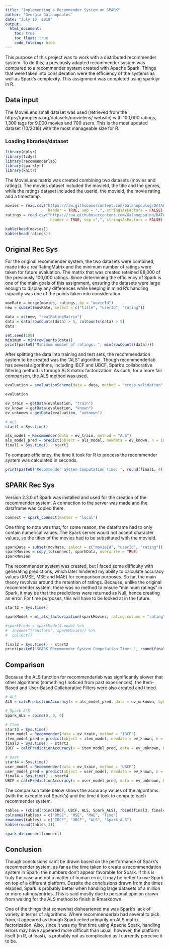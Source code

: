 ---
title: "Implementing a Recommender System on SPARK"
author: "Georgia Galanopoulos"
date: "July 10, 2018"
output:
  html_document:
    toc: true
    toc_float: true
    code_folding: hide
---

This purpose of this project was to work with a distributed recommender system. To do this, a previously adapted recommender system was compared to a recommender system created with Apache Spark. Things that were taken into consideration were the efficiency of the systems as well as Spark's complexity. This assignment was completed using sparklyr in R.

## Data input

The MovieLens small dataset was used (retrieved from the https://grouplens.org/datasets/movielens/ website) with 100,000 ratings, 1,300 tags for 9,000 movies and 700 users. This is the most updated dataset (10/2016) with the most manageable size for R.


### Loading libraries/dataset
```{r results='hide', message=FALSE, warning=FALSE}
library(dplyr)
library(tidyr)
library(recommenderlab)
library(sparklyr)
library(knitr)
```

The MovieLens matrix was created combining two datasets (movies and ratings). The movies dataset included the movieId, the title and the genres, while the ratings dataset included the userId, the movieId, the movie rating and a timestamp.
```{r}
movies = read.csv("https://raw.githubusercontent.com/Galanopoulog/DATA643/master/Project%202/movies.csv", 
                   header = TRUE, sep = ",", stringsAsFactors = FALSE)
ratings = read.csv("https://raw.githubusercontent.com/Galanopoulog/DATA643/master/Project%202/ratings.csv", 
                    header = TRUE, sep =",", stringsAsFactors = FALSE)

kable(head(movies))
kable(head(ratings))
```

## Original Rec Sys

For the original recommender system, the two datasets were combined, made into a realRatingMatrix and the minimum number of ratings were taken for future evaluation. The matrix that was created retained 88,000 of the previously 100,000 ratings. Since determining the efficiency of Spark is one of the main goals of this assignment, ensuring the datasets were large enough to display any differences while keeping in mind R's handling capacity was one of the points taken into consideration.

```{r}
movRate = merge(movies, ratings, by = "movieId")
new = subset(movRate, select = c("title", "userId", "rating"))

data = as(new, "realRatingMatrix")
data = data[rowCounts(data) > 5, colCounts(data) > 5]
data
```

```{r}
set.seed(100)
minimum = min(rowCounts(data))
print(paste0("Minimum number of ratings: ", min(rowCounts(data))))
```

After splitting the data into training and test sets, the recommendation system to be created was the "ALS" algorithm. Though recommenderlab has several algorithms, including IBCF and UBCF, Spark's collaborative filtering method is through ALS matrix factorization. As such, for a more fair comparison, the ALS method was used.
```{r}
evaluation = evaluationScheme(data = data, method = "cross-validation", k = 10, given = 5, goodRating = 3.5)

evaluation

ev_train = getData(evaluation, "train")
ev_known = getData(evaluation, "known")
ev_unknown = getData(evaluation, "unknown")

# ALS
start1 = Sys.time()

als_model = Recommender(data = ev_train, method = "ALS")
als_model_pred = predict(object = als_model, newdata = ev_known, n = 10, type = "ratings")
final1 = Sys.time() - start1
```

To compare efficiency, the time it took for R to process the recommender system was calculated in seconds.
```{r}
print(paste0("Recommender System Computation Time: ", round(final1, 4), " seconds"))
```

## SPARK Rec Sys

Version 2.3.0 of Spark was installed and used for the creation of the recommender system. A connection to the server was made and the dataframe was copied there.
```{r}
connect = spark_connect(master = "local")
```

One thing to note was that, for some reason, the dataframe had to only contain numerical values. The Spark server would not accept character values, so the titles of the movies had to be substituted with the movieId.
```{r}
sparkData = subset(movRate, select = c("movieId", "userId", "rating"))
sparkMovies = copy_to(connect, sparkData, overwrite = TRUE)
sparkMovies
```

The recommender system was created, but I faced some difficulty with generating predictions, which later hindered my ability to calculate accuracy values  (RMSE, MSE and MAE) for comparison purposes. So far, the main theory revolves around the retention of ratings. Because, unlike the original recommender system, there was no method to ensure "minimum ratings" in Spark, it may be that the predictions were returned as Null, hence creating an error. For time purposes, this will have to be looked at in the future.
```{r}
start2 = Sys.time()

sparkModel = ml_als_factorization(sparkMovies, rating.column = "rating", user.column = "userId", item.column = "movieId", iter.max = 5)

#sparkPreds = sparkModel$.model %>%
#  invoke("transform", sparkMovies)) %>%
#  collect()

final2 = Sys.time() - start2
print(paste0("SPARK Recommender System Computation Time: ", round(final2, 4), " seconds"))
```


## Comparison

Because the ALS function for recommenderlab was significantly slower that other algorithms (something I noticed from past experiences), the Item-Based and User-Based Collaborative Filters were also created and timed.
```{r}
# ALS
ALS = calcPredictionAccuracy(x = als_model_pred, data = ev_unknown, byUser = FALSE)

# Spark ALS
Spark_ALS = cbind(0, 0, 0)

# Item
start3 = Sys.time()
item_model = Recommender(data = ev_train, method = "IBCF")
item_model_pred = predict(object = item_model, newdata = ev_known, n = 10, type = "ratings")
final3 = Sys.time() - start3
IBCF = calcPredictionAccuracy(x = item_model_pred, data = ev_unknown, byUser = FALSE)

# User
start4 = Sys.time()
user_model = Recommender(data = ev_train, method = "UBCF")
user_model_pred = predict(object = user_model, newdata = ev_known, n = 10, type = "ratings")
final4 = Sys.time() - start4
UBCF = calcPredictionAccuracy(x = user_model_pred, data = ev_unknown, byUser = FALSE)
```

The comparison table below shows the accuracy values of the algorithms (with the exception of Spark's) and the time it took to compute each recommender system.
```{r}
tables = (cbind(rbind(IBCF, UBCF, ALS, Spark_ALS), rbind(final3, final4, final1, final2)))
colnames(tables) = c("RMSE", "MSE", "MAE", "Time")
rownames(tables) = c("IBCF", "UBCF", "ALS", "Spark_ALS")
kable(round(tables,3))
```

```{r}
spark_disconnect(connect)
```

## Conclusion

Though conclusions can't be drawn based on the performance of Spark's recommender system, as far as the time taken to create a recommendation system in Spark, the numbers don't appear favorable for Spark. If this is truly the case and not a matter of human error, it may be better to use Spark on top of a different platform. Despite the conclusions drawn from the times elapsed, Spark is probably better when handling large datasets of a million or more ratings/entries. This is said mostly due to personal opinion drawn from waiting for the ALS method to finish in Rmarkdown.

One of the things that somewhat disheartened me was Spark's lack of variety in terms of algorithms. Where recommenderlab had several to pick from, it appeared as though Spark relied primarily on ALS matrix factorization. Also, since it was my first time using Apache Spark, handling errors may have appeared more difficult than usual, however, the platform itself (in R, at least), is probably not as complicated as I currently perceive it to be.









